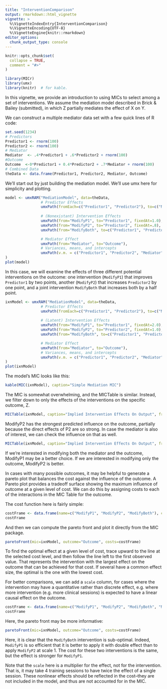 ```yaml
---
title: "InterventionComparison"
output: rmarkdown::html_vignette
vignette: >
  %\VignetteIndexEntry{InterventionComparison}
  %\VignetteEncoding{UTF-8}
  %\VignetteEngine{knitr::rmarkdown}
editor_options: 
  chunk_output_type: console
---
```


```r
knitr::opts_chunk$set(
  collapse = TRUE,
  comment = "#>"
)
```

```r
library(MICr)
library(umx)
library(knitr)  # for kable.
```

In this vignette, we provide an introduction to using MICs to select among a set of interventions.  We assume the mediation model described in Brick & Bailey (submitted), in which Z partially mediates the effect of X on Y.

We can construct a multiple mediator data set with a few quick lines of R code:
```r
set.seed(1234)
# Predictors
Predictor1 <- rnorm(100)
Predictor2 <- rnorm(100)
# Mediator
Mediator  <- .4*Predictor1 + .6*Predictor2 + rnorm(100)
#Outcome
Outcome  <-0*Predictor1 + 0.4*Predictor2 + .7*Mediator + rnorm(100) 
# Combined Data
theData <- data.frame(Predictor1, Predictor2, Mediator, Outcome)

```



We'll start out by just building the mediation model. We'll use umx here for simplicity and plotting.
```r
model <- umxRAM("MediationModel", data=theData,
                # Predictor Effects
                umxPath(fromEach=c("Predictor1", "Predictor2"), to=c("Mediator", "Outcome")),
                
                # (Nonexistant) Intervention Effects
                umxPath(from="ModifyP1", to="Predictor1", fixedAt=1.0),
                umxPath(from="ModifyP2", to="Predictor2", fixedAt=.8),
                umxPath(from="ModifyBoth", to=c("Predictor1", "Predictor2"), fixedAt=c(.6, .4)),

                # Mediator Effect
                umxPath(from="Mediator", to="Outcome"),
                # Variances, means, and intercepts
                umxPath(v.m. = c("Predictor1", "Predictor2", "Mediator", "Outcome"))
)
plot(model)
```


In this case, we will examine the effects of three different potential interventions on the outcome: one intervention (`ModifyP1`) that improves `Predictor1` by two points, another (`ModifyP2`) that increases `Predictor2` by one point, and a joint intervention `ModifyBoth` that increases both by a half point.
```r
ixnModel <- umxRAM("MediationModel", data=theData,
                # Predictor Effects
                umxPath(fromEach=c("Predictor1", "Predictor2"), to=c("Mediator", "Outcome")),
                
                # (Latent) Intervention Effects
                umxPath(from="ModifyP1", to="Predictor1", fixedAt=2.0),
                umxPath(from="ModifyP2", to="Predictor2", fixedAt=1.0),
                umxPath(from="ModifyBoth", to=c("Predictor1", "Predictor2"), fixedAt=c(.5, .5)),

                # Mediator Effect
                umxPath(from="Mediator", to="Outcome"),
                # Variances, means, and intercepts
                umxPath(v.m. = c("Predictor1", "Predictor2", "Mediator", "Outcome"))
)
plot(ixnModel)
```


The model's MIC looks like this:
```r
kable(MIC(ixnModel), caption="Simple Mediation MIC")
```

The MIC is somewhat overwhelming, and the MICTable is similar.  Instead, we filter down to only the effects of the interventions on the specific outcome, Z.

```r
MICTable(ixnModel, caption="Implied Intervention Effects On Output", from=c("ModifyP1", "ModifyP2", "ModifyBoth"), to="Outcome")
```

ModifyP2 has the strongest predicted influence on the outcome, partially because the direct effects of P2 are so strong.  In case the mediator is also of interest, we can check the influence on that as well.
```r
MICTable(ixnModel, caption="Implied Intervention Effects On Output", from=c("ModifyP1", "ModifyP2", "ModifyBoth"), to="Mediator")
```

If we're interested in modifying both the mediator and the outcome, ModifyP1 may be a better choice. If we are interested in modifying only the outcome, ModifyP2 is better.

In cases with many possible outcomes, it may be helpful to generate a pareto plot that balances the cost against the influence of the outcome.  A Pareto plot provides a tradeoff surface showing the maximum influence of outcome at a given level of cost.  We can do this by assigning costs to each of the interactions in the MIC Table for the outcome.

The cost function here is fairly simple:
```r
costFrame <- data.frame(name=c("ModifyP1", "ModifyP2", "ModifyBoth"), cost=c(1, 2, 1.5))
costFrame
```

And then we can compute the pareto front and plot it directly from the MIC package.
```r
paretoFront(mic=ixnModel, outcome="Outcome", costs=costFrame)
```

To find the optimal effect at a given level of cost, trace upward to the line at the selected cost level, and then follow the line left to the first observed value.  That represents the intervention with the largest effect on the outcome that can be achieved for that cost.  If several have a common effect size, the optimal is the one with the lowest cost.

For better comparisons, we can add a `scale` column, for cases where the intervention may have a quantitative rather than discrete effect, e.g. where more intervention (e.g. more clinical sessions) is expected to have a linear causal effect on the outcome.
```r
costFrame <- data.frame(name=c("ModifyP1", "ModifyP2", "ModifyBoth", "ModifyP1", "ModifyP2", "ModifyBoth"), cost=c(1, 2, 1.5, 2, 4, 3), scale=c(1,1,1,2,2,2))
costFrame
```

Here, the pareto front may be more informative:
```r
paretoFront(mic=ixnModel, outcome="Outcome", costs=costFrame)
```

Here, it is clear that the `ModifyBoth` intervention is sub-optimal.  Indeed, `ModifyP1` is so efficient that it is better to apply it with double effect than to apply `ModifyP2` at scale 1. The cost for these two interventions is the same, but the effect is stronger for `ModifyP1`.

Note that the `scale` here is a multiplier for the effect, not for the intervention.  That is, it may take 4 training sessions to have twice the effect of a single session.  These nonlinear effects should be reflected in the cost--they are not included in the model, and thus are not accounted for in the MIC.
